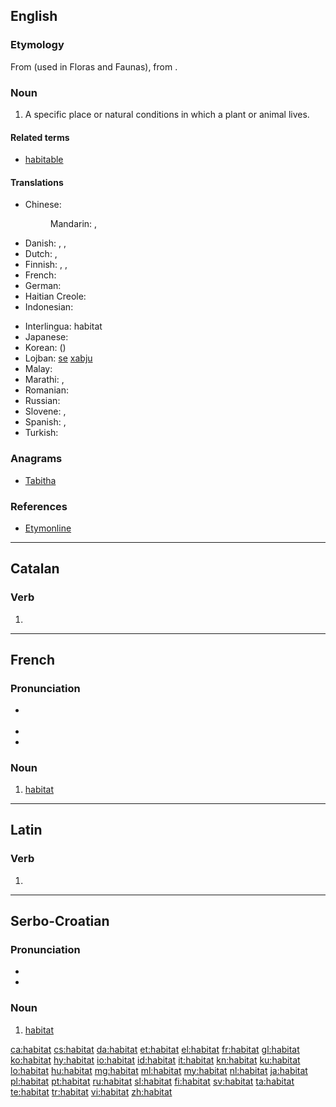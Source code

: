{{also|habitât}}
==English==

===Etymology===
From {{etyl|la}} {{term|habitat||it inhabits|lang=la}} (used in Floras and Faunas), from {{term|habito|habitō}}.

===Noun===
{{en-noun}}

# {{biology}} A specific place or natural conditions in which a plant or animal lives.

====Related terms====
* [[habitable]]

====Translations====
{{trans-top|natural conditions in which a plant or animal lives}}
* Chinese:
*: Mandarin: {{t|cmn|棲息地|sc=Hani}}, {{t|cmn|栖息地|tr=qīxīdì ''PRC'', qīxídì ''Taiwan''|sc=Hani}}
* Danish: {{t-|da|levested|n}}, {{t+|da|habitat|n}}, {{t-|da|udbredelsesområde|n}}
* Dutch: {{t+|nl|woonplaats|m|f}}, {{t+|nl|habitat|n}}
* Finnish: {{t-|fi|elinympäristö}}, {{t-|fi|elinpaikka}}, {{t-|fi|habitaatti}}
* French: {{t+|fr|habitat|m}}
* German: {{t+|de|Habitat|n}}
* Haitian Creole: {{tø|ht|abita}}
* Indonesian: {{t+|id|habitat}}
{{trans-mid}}
* Interlingua: habitat
* Japanese: {{t-|ja|生息地|tr=せいそくち, seisokuchi|sc=Jpan}}
* Korean: {{t+|ko|서식지|tr=seosikji|sc=Kore}} ({{t-|ko|棲息地|sc=Kore}})
* Lojban: [[se]] [[xabju]]
* Malay: {{t|ms|habitat}}
* Marathi: {{t-|mr|अधिवास|sc=Deva}}, {{t-|mr|प्राकृतिक वास|sc=Deva}}
* Romanian: {{t-|ro|habitat}}
* Russian: {{t-|ru|среда обитания|f|tr=sredá obitánija}}
* Slovene: {{t+|sl|habitat|m}}, {{t-|sl|življenjski prostor|m}}
* Spanish: {{t+|es|habitación|f}},  {{t-|es|habitat}}
* Turkish: {{t+|tr|habitat}}
{{trans-bottom}}

===Anagrams===
* [[Tabitha#English|Tabitha]]

===References===
* [http://www.etymonline.com/index.php?term=habitat Etymonline]

----

==Catalan==

===Verb===
{{head|ca|verb form}}

# {{ca-verb form of|t=past|m=ptc|habitar}}

----

==French==

===Pronunciation===
* {{muteh}} {{IPA|/a.bi.ta/|lang=fr}}
* {{rhymes|a|lang=fr}}
* {{homophones|habitats|lang=fr}}

===Noun===
{{fr-noun|m}}

# [[#English|habitat]]

----

==Latin==

===Verb===
{{la-verb-form|habitat}}

# {{conjugation of|habito|habitō|3|s|pres|act|ind}}

----

==Serbo-Croatian==

===Pronunciation===
* {{IPA|/xabǐtaːt/|lang=sh}}
* {{hyphenation|ha|bi|tat}}

===Noun===
{{sh-noun|g=m|head=habìtāt|r|хабитат|хабѝта̄т}}

# [[#English|habitat]]

[[ca:habitat]]
[[cs:habitat]]
[[da:habitat]]
[[et:habitat]]
[[el:habitat]]
[[fr:habitat]]
[[gl:habitat]]
[[ko:habitat]]
[[hy:habitat]]
[[io:habitat]]
[[id:habitat]]
[[it:habitat]]
[[kn:habitat]]
[[ku:habitat]]
[[lo:habitat]]
[[hu:habitat]]
[[mg:habitat]]
[[ml:habitat]]
[[my:habitat]]
[[nl:habitat]]
[[ja:habitat]]
[[pl:habitat]]
[[pt:habitat]]
[[ru:habitat]]
[[sl:habitat]]
[[fi:habitat]]
[[sv:habitat]]
[[ta:habitat]]
[[te:habitat]]
[[tr:habitat]]
[[vi:habitat]]
[[zh:habitat]]